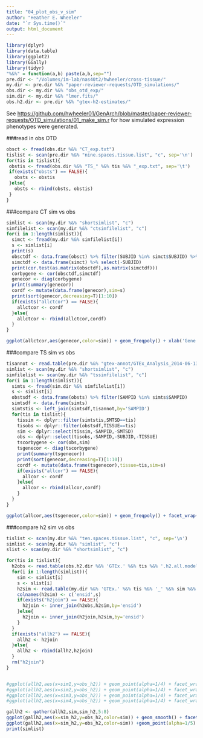 ```yaml
---
title: "04_plot_obs_v_sim"
author: "Heather E. Wheeler"
date: "`r Sys.time()`"
output: html_document
---
```


```r
library(dplyr)
library(data.table)
library(ggplot2)
library(GGally)
library(tidyr)
"%&%" = function(a,b) paste(a,b,sep="")
pre.dir <- "/Volumes/im-lab/nas40t2/hwheeler/cross-tissue/"
my.dir <- pre.dir %&% "paper-reviewer-requests/OTD_simulations/"
obs.dir <- my.dir %&% "obs_otd_exp/"
sim.dir <- my.dir %&% "lmer.fits/"
obs.h2.dir <- pre.dir %&% "gtex-h2-estimates/"
```

See <https://github.com/hwheeler01/GenArch/blob/master/paper-reviewer-requests/OTD_simulations/01_make_sim.r> for how simulated expression phenotypes were generated.

###read in obs OTD
```r
obsct <- fread(obs.dir %&% "CT_exp.txt")
tislist <- scan(pre.dir %&% "nine.spaces.tissue.list", "c", sep='\n')
for(tis in tislist){
 obstis <- fread(obs.dir %&% "TS_" %&% tis %&% "_exp.txt", sep='\t')
 if(exists("obsts") == FALSE){
   obsts <- obstis
 }else{
   obsts <- rbind(obsts, obstis)
 }
}
```
 
###compare CT sim vs obs
```r
simlist <- scan(my.dir %&% "shortsimlist", "c")
simfilelist <- scan(my.dir %&% "ctsimfilelist", "c")
for(i in 1:length(simlist)){
  simct <- fread(my.dir %&% simfilelist[i])
  s <- simlist[i]
  print(s)
  obsctdf <- data.frame(obsct) %>% filter(SUBJID %in% simct$SUBJID) %>% select(-SUBJID)
  simctdf <- data.frame(simct) %>% select(-SUBJID)
  print(cor.test(as.matrix(obsctdf),as.matrix(simctdf)))
  corbygene <- cor(obsctdf,simctdf)
  genecor <- diag(corbygene)
  print(summary(genecor))
  cordf <- mutate(data.frame(genecor),sim=s)
  print(sort(genecor,decreasing=T)[1:10])
  if(exists("allctcor") == FALSE){
    allctcor <- cordf
  }else{
    allctcor <- rbind(allctcor,cordf)
  }
}

ggplot(allctcor,aes(genecor,color=sim)) + geom_freqpoly() + xlab('Gene correlation (obs v. sim)') + theme_bw()
```

###compare TS sim vs obs
```r
tisannot <- read.table(pre.dir %&% "gtex-annot/GTEx_Analysis_2014-06-13.SampleTissue.annot",header=T,sep='\t')
simlist <- scan(my.dir %&% "shortsimlist", "c")
simfilelist <- scan(my.dir %&% "tssimfilelist", "c")
for(i in 1:length(simlist)){
  simts <- fread(sim.dir %&% simfilelist[i])
  s <- simlist[i]
  obstsdf <- data.frame(obsts) %>% filter(SAMPID %in% simts$SAMPID)
  simtsdf <- data.frame(simts)
  simtstis <- left_join(simtsdf,tisannot,by='SAMPID')
  for(tis in tislist){
    tissim <- dplyr::filter(simtstis,SMTSD==tis)
    tisobs <- dplyr::filter(obstsdf,TISSUE==tis)
    sim <- dplyr::select(tissim,-SAMPID,-SMTSD)
    obs <- dplyr::select(tisobs,-SAMPID,-SUBJID,-TISSUE)
    tscorbygene <- cor(obs,sim)
    tsgenecor <- diag(tscorbygene)
    print(summary(tsgenecor))
    print(sort(genecor,decreasing=T)[1:10])
    cordf <- mutate(data.frame(tsgenecor),tissue=tis,sim=s)
    if(exists("allcor") == FALSE){
      allcor <- cordf
    }else{
      allcor <- rbind(allcor,cordf)
    }
  }
}

ggplot(allcor,aes(tsgenecor,color=sim)) + geom_freqpoly() + facet_wrap(~tissue) + theme_bw() + xlab('Gene correlation (obs v. sim)')

```


###compare h2 sim vs obs
```r
tislist <- scan(my.dir %&% "ten.spaces.tissue.list", "c", sep='\n')
simlist <- scan(my.dir %&% "simlist", "c")
slist <- scan(my.dir %&% "shortsimlist", "c")

for(tis in tislist){
  h2obs <- read.table(obs.h2.dir %&% 'GTEx.' %&% tis %&% '.h2.all.models_FHSfdr0.05.Chr1-22_globalOtherChr.2015-10-06.txt', header=T,sep='\t') %>% select(tissue,ensid,gene,local.h2) %>% rename(obs_h2 = local.h2)
  for(i in 1:length(simlist)){
    sim <- simlist[i]
    s <- slist[i]
    h2sim <- read.table(my.dir %&% 'GTEx.' %&% tis %&% '_' %&% sim %&% '.h2.all.models_FHSfdr0.05.Chr1-22_globalOtherChr.2016-06-22.txt',header=T,sep='\t') %>% select(ensid,local.h2)
    colnames(h2sim) <- c('ensid',s)
    if(exists("h2join") == FALSE){
      h2join <- inner_join(h2obs,h2sim,by='ensid') 
    }else{
      h2join <- inner_join(h2join,h2sim,by='ensid')
    }
  }
  if(exists("allh2") == FALSE){
    allh2 <- h2join
  }else{
    allh2 <- rbind(allh2,h2join)
  }
  rm("h2join")
}


#ggplot(allh2,aes(x=sim1,y=obs_h2)) + geom_point(alpha=1/4) + facet_wrap(~tissue,ncol=3) + theme_bw() + geom_smooth() + ggtitle(simlist[1]) + xlab("simulation h2") + ylab("observed h2")
#ggplot(allh2,aes(x=sim2,y=obs_h2)) + geom_point(alpha=1/4) + facet_wrap(~tissue,ncol=3) + theme_bw() + geom_smooth() + ggtitle(simlist[2]) + xlab("simulation h2") + ylab("observed h2")
#ggplot(allh2,aes(x=sim3,y=obs_h2)) + geom_point(alpha=1/4) + facet_wrap(~tissue,ncol=3) + theme_bw() + geom_smooth() + ggtitle(simlist[3]) + xlab("simulation h2") + ylab("observed h2")
#ggplot(allh2,aes(x=sim4,y=obs_h2)) + geom_point(alpha=1/4) + facet_wrap(~tissue,ncol=3) + theme_bw() + geom_smooth() + ggtitle(simlist[4]) + xlab("simulation h2") + ylab("observed h2")

gallh2 <- gather(allh2,sim,sim_h2,5:8)
ggplot(gallh2,aes(x=sim_h2,y=obs_h2,color=sim)) + geom_smooth() + facet_wrap(~tissue,ncol=3) + theme_bw() + xlab("simulation h2") + ylab("observed h2")
ggplot(gallh2,aes(x=sim_h2,y=obs_h2,color=sim)) +geom_point(alpha=1/5) + geom_smooth() + facet_wrap(~tissue,ncol=3) + theme_bw() + xlab("simulation h2") + ylab("observed h2")
print(simlist)
```